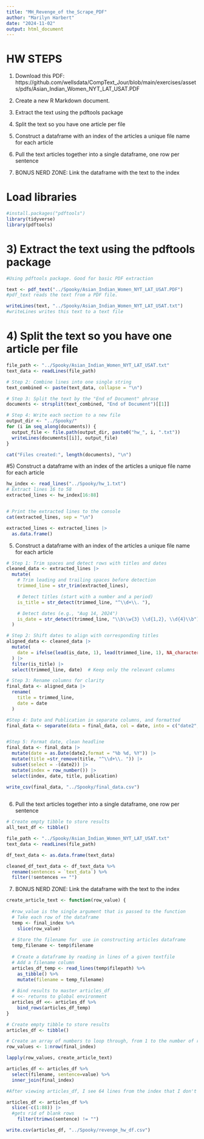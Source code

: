 ```yaml
---
title: "MH_Revenge_of the_Scrape_PDF"
author: "Marilyn Harbert"
date: "2024-11-02"
output: html_document
---
```


# HW STEPS #
1) Download this PDF: https://github.com/wellsdata/CompText_Jour/blob/main/exercises/assets/pdfs/Asian_Indian_Women_NYT_LAT_USAT.PDF

2) Create a new R Markdown document.

3) Extract the text using the pdftools package

4) Split the text so you have one article per file

5) Construct a dataframe with an index of the articles a unique file name for each article

6) Pull the text articles together into a single dataframe, one row per sentence

7) BONUS NERD ZONE: Link the dataframe with the text to the index

# Load libraries

```r
#install.packages("pdftools")
library(tidyverse)
library(pdftools)
```

# 3) Extract the text using the pdftools package

```r
#Using pdftools package. Good for basic PDF extraction

text <- pdf_text("../Spooky/Asian_Indian_Women_NYT_LAT_USAT.PDF")
#pdf_text reads the text from a PDF file.

writeLines(text, "../Spooky/Asian_Indian_Women_NYT_LAT_USAT.txt")
#writeLines writes this text to a text file
```


# 4) Split the text so you have one article per file

```r

file_path <- "../Spooky/Asian_Indian_Women_NYT_LAT_USAT.txt"
text_data <- readLines(file_path)

# Step 2: Combine lines into one single string
text_combined <- paste(text_data, collapse = "\n")

# Step 3: Split the text by the "End of Document" phrase
documents <- strsplit(text_combined, "End of Document")[[1]]

# Step 4: Write each section to a new file
output_dir <- "../Spooky/"
for (i in seq_along(documents)) {
  output_file <- file.path(output_dir, paste0("hw_", i, ".txt"))
  writeLines(documents[[i]], output_file)
}

cat("Files created:", length(documents), "\n")
```

#5) Construct a dataframe with an index of the articles a unique file name for each article

```r
hw_index <- read_lines("../Spooky/hw_1.txt")
# Extract lines 16 to 58
extracted_lines <- hw_index[16:88]


# Print the extracted lines to the console
cat(extracted_lines, sep = "\n")

extracted_lines <- extracted_lines |> 
  as.data.frame() 

```

5) Construct a dataframe with an index of the articles a unique file name for each article

```r
# Step 1: Trim spaces and detect rows with titles and dates
cleaned_data <- extracted_lines |>
  mutate(
    # Trim leading and trailing spaces before detection
    trimmed_line = str_trim(extracted_lines),  

    # Detect titles (start with a number and a period)
    is_title = str_detect(trimmed_line, "^\\d+\\. "),  

    # Detect dates (e.g., "Aug 14, 2024")
    is_date = str_detect(trimmed_line, "\\b\\w{3} \\d{1,2}, \\d{4}\\b")
  )

# Step 2: Shift dates to align with corresponding titles
aligned_data <- cleaned_data |>
  mutate(
    date = ifelse(lead(is_date, 1), lead(trimmed_line, 1), NA_character_)  # Shift date to title's row
  ) |>
  filter(is_title) |>
  select(trimmed_line, date)  # Keep only the relevant columns

# Step 3: Rename columns for clarity
final_data <- aligned_data |>
  rename(
    title = trimmed_line,
    date = date
  )

#Step 4: Date and Publication in separate columns, and formatted
final_data <- separate(data = final_data, col = date, into = c("date2", "publication"), sep = "  ", extra = "merge", fill = "right")


#Step 5: Format date, clean headline
final_data <- final_data |> 
  mutate(date = as.Date(date2,format = "%b %d, %Y")) |> 
  mutate(title =str_remove(title, "^\\d+\\. ")) |> 
  subset(select = -(date2)) |> 
  mutate(index = row_number()) |> 
  select(index, date, title, publication)

write_csv(final_data, "../Spooky/final_data.csv")
  
```

6) Pull the text articles together into a single dataframe, one row per sentence

```r
# Create empty tibble to store results
all_text_df <- tibble()

file_path <- "../Spooky/Asian_Indian_Women_NYT_LAT_USAT.txt"
text_data <- readLines(file_path)

df_text_data <- as.data.frame(text_data)

cleaned_df_text_data <- df_text_data %>%
  rename(sentences = `text_data`) %>%
  filter(!sentences == "") 

```


7) BONUS NERD ZONE: Link the dataframe with the text to the index
```r

create_article_text <- function(row_value) {
  
  #row_value is the single argument that is passed to the function
  # Take each row of the dataframe
  temp <- final_index %>%
    slice(row_value)
  
  # Store the filename for  use in constructing articles dataframe
  temp_filename <- temp$filename
  
  # Create a dataframe by reading in lines of a given textfile
  # Add a filename column 
  articles_df_temp <- read_lines(temp$filepath) %>%
    as_tibble() %>%
    mutate(filename = temp_filename)
  
  # Bind results to master articles_df
  # <<- returns to global environment
  articles_df <<- articles_df %>%
    bind_rows(articles_df_temp)
}

# Create empty tibble to store results
articles_df <- tibble()

# Create an array of numbers to loop through, from 1 to the number of rows in our index dataframe 
row_values <- 1:nrow(final_index)

lapply(row_values, create_article_text)

articles_df <- articles_df %>%
  select(filename, sentence=value) %>%
  inner_join(final_index)

#After viewing articles_df, I see 64 lines from the index that I don't need. Cutting them 

articles_df <- articles_df %>%
  slice(-c(1:88)) |> 
  #gets rid of blank rows
    filter(trimws(sentence) != "") 

write.csv(articles_df, "../Spooky/revenge_hw_df.csv")

```
